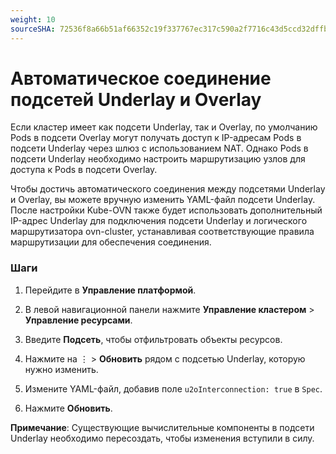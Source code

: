```yaml
---
weight: 10
sourceSHA: 72536f8a66b51af66352c19f337767ec317c590a2f7716c43d5ccd32dffb1443
---
```


# Автоматическое соединение подсетей Underlay и Overlay

Если кластер имеет как подсети Underlay, так и Overlay, по умолчанию Pods в подсети Overlay могут получать доступ к IP-адресам Pods в подсети Underlay через шлюз с использованием NAT. Однако Pods в подсети Underlay необходимо настроить маршрутизацию узлов для доступа к Pods в подсети Overlay.

Чтобы достичь автоматического соединения между подсетями Underlay и Overlay, вы можете вручную изменить YAML-файл подсети Underlay. После настройки Kube-OVN также будет использовать дополнительный IP-адрес Underlay для подключения подсети Underlay и логического маршрутизатора ovn-cluster, устанавливая соответствующие правила маршрутизации для обеспечения соединения.

### Шаги

1. Перейдите в **Управление платформой**.

2. В левой навигационной панели нажмите **Управление кластером** > **Управление ресурсами**.

3. Введите **Подсеть**, чтобы отфильтровать объекты ресурсов.

4. Нажмите на ⋮ > **Обновить** рядом с подсетью Underlay, которую нужно изменить.

5. Измените YAML-файл, добавив поле `u2oInterconnection: true` в `Spec`.

6. Нажмите **Обновить**.

**Примечание**: Существующие вычислительные компоненты в подсети Underlay необходимо пересоздать, чтобы изменения вступили в силу.
